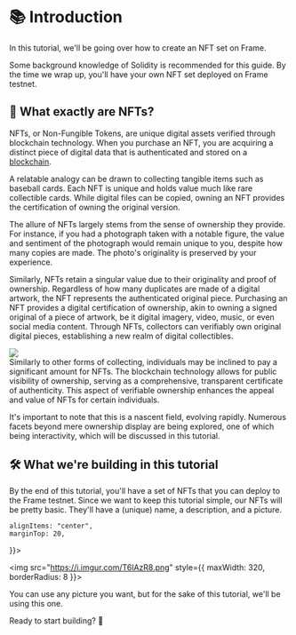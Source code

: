 # 📚 Introduction

In this tutorial, we'll be going over how to create an NFT set on Frame.

Some background knowledge of Solidity is recommended for this guide. By the time we wrap up, you'll have your own NFT set deployed on Frame testnet.

## 🤔 What exactly are NFTs?

NFTs, or Non-Fungible Tokens, are unique digital assets verified through blockchain technology. When you purchase an NFT, you are acquiring a distinct piece of digital data that is authenticated and stored on a [blockchain](https://ethereum.org/en/developers/docs/intro-to-ethereum).

A relatable analogy can be drawn to collecting tangible items such as baseball cards. Each NFT is unique and holds value much like rare collectible cards. While digital files can be copied, owning an NFT provides the certification of owning the original version.

The allure of NFTs largely stems from the sense of ownership they provide. For instance, if you had a photograph taken with a notable figure, the value and sentiment of the photograph would remain unique to you, despite how many copies are made. The photo's originality is preserved by your experience.

Similarly, NFTs retain a singular value due to their originality and proof of ownership. Regardless of how many duplicates are made of a digital artwork, the NFT represents the authenticated original piece. Purchasing an NFT provides a digital certification of ownership, akin to owning a signed original of a piece of artwork, be it digital imagery, video, music, or even social media content. Through NFTs, collectors can verifiably own original digital pieces, establishing a new realm of digital collectibles.

<div style={{ display: "flex", justifyContent: "center", marginTop: 20 }}>
  <img src="https://i.imgur.com/jNwP46f.png" style={{ maxWidth: "100%" }} />
</div>
Similarly to other forms of collecting, individuals may be inclined to pay a significant
amount for NFTs. The blockchain technology allows for public visibility of ownership,
serving as a comprehensive, transparent certificate of authenticity. This aspect
of verifiable ownership enhances the appeal and value of NFTs for certain individuals.

It's important to note that this is a nascent field, evolving rapidly. Numerous facets beyond mere ownership display are being explored, one of which being interactivity, which will be discussed in this tutorial.

## 🛠 What we're building in this tutorial

By the end of this tutorial, you'll have a set of NFTs that you can deploy to the Frame testnet. Since we want to keep this tutorial simple, our NFTs will be pretty basic. They'll have a (unique) name, a description, and a picture.

<div
  style={{
    display: "flex",
    flexDirection: "column",
    justifyContent: "center",

    alignItems: "center",
    marginTop: 20,

}}>

  <img src="https://i.imgur.com/T6lAzR8.png" style={{ maxWidth: 320, borderRadius: 8  }}></img>
  <p style={{ color: '#888', fontSize: 12, marginTop: 10 }}>You can use any picture you want, but for the sake of this tutorial, we'll be using this one. </p>
</div>

Ready to start building? 👷
